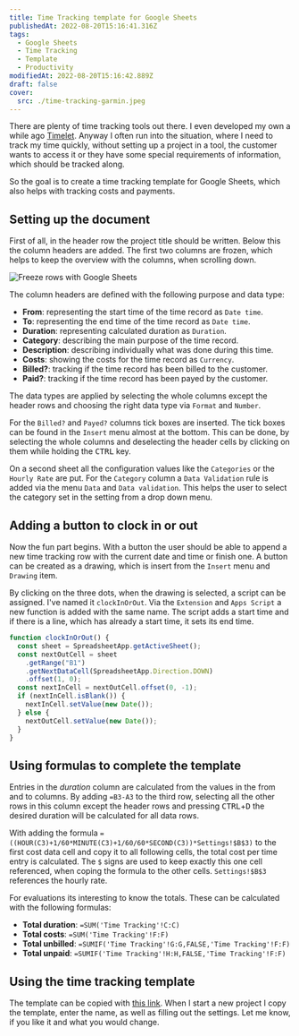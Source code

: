 ```yaml
---
title: Time Tracking template for Google Sheets
publishedAt: 2022-08-20T15:16:41.316Z
tags:
  - Google Sheets
  - Time Tracking
  - Template
  - Productivity
modifiedAt: 2022-08-20T15:16:42.889Z
draft: false
cover:
  src: ./time-tracking-garmin.jpeg
---
```


There are plenty of time tracking tools out there. I even developed my own a while ago [Timelet](https://timelet.org/app/). Anyway I often run into the situation, where I need to track my time quickly, without setting up a project in a tool, the customer wants to access it or they have some special requirements of information, which should be tracked along.

So the goal is to create a time tracking template for Google Sheets, which also helps with tracking costs and payments.

## Setting up the document

First of all, in the header row the project title should be written. Below this the column headers are added. The first two columns are frozen, which helps to keep the overview with the columns, when scrolling down.

![Freeze rows with Google Sheets](google-sheet-freeze-rows.png)

The column headers are defined with the following purpose and data type:

- **From**: representing the start time of the time record as `Date time`.
- **To**: representing the end time of the time record as `Date time`.
- **Duration**: representing calculated duration as `Duration`.
- **Category**: describing the main purpose of the time record.
- **Description**: describing individually what was done during this time.
- **Costs**: showing the costs for the time record as `Currency`.
- **Billed?**: tracking if the time record has been billed to the customer.
- **Paid?**: tracking if the time record has been payed by the customer.

The data types are applied by selecting the whole columns except the header rows and choosing the right data type via `Format` and `Number`.

For the `Billed?` and `Payed?` columns tick boxes are inserted. The tick boxes can be found in the `Insert` menu almost at the bottom. This can be done, by selecting the whole columns and deselecting the header cells by clicking on them while holding the <kbd>CTRL</kbd> key.

On a second sheet all the configuration values like the `Categories` or the `Hourly Rate` are put. For the `Category` column a `Data Validation` rule is added via the menu `Data` and `Data validation`. This helps the user to select the category set in the setting from a drop down menu.

## Adding a button to clock in or out

Now the fun part begins. With a button the user should be able to append a new time tracking row with the current date and time or finish one. A button can be created as a drawing, which is insert from the `Insert` menu and `Drawing` item.

By clicking on the three dots, when the drawing is selected, a script can be assigned. I've named it `clockInOrOut`. Via the `Extension` and `Apps Script` a new function is added with the same name. The script adds a start time and if there is a line, which has already a start time, it sets its end time.

```js
function clockInOrOut() {
  const sheet = SpreadsheetApp.getActiveSheet();
  const nextOutCell = sheet
    .getRange("B1")
    .getNextDataCell(SpreadsheetApp.Direction.DOWN)
    .offset(1, 0);
  const nextInCell = nextOutCell.offset(0, -1);
  if (nextInCell.isBlank()) {
    nextInCell.setValue(new Date());
  } else {
    nextOutCell.setValue(new Date());
  }
}
```

## Using formulas to complete the template

Entries in the _duration_ column are calculated from the values in the from and to columns. By adding `=B3-A3` to the third row, selecting all the other rows in this column except the header rows and pressing <kbd>CTRL</kbd>+<kbd>D</kbd> the desired duration will be calculated for all data rows.

With adding the formula `=((HOUR(C3)+1/60*MINUTE(C3)+1/60/60*SECOND(C3))*Settings!$B$3)` to the first cost data cell and copy it to all following cells, the total cost per time entry is calculated. The `$` signs are used to keep exactly this one cell referenced, when coping the formula to the other cells. `Settings!$B$3` references the hourly rate.

For evaluations its interesting to know the totals. These can be calculated with the following formulas:

- **Total duration**: `=SUM('Time Tracking'!C:C)`
- **Total costs**: `=SUM('Time Tracking'!F:F)`
- **Total unbilled**: `=SUMIF('Time Tracking'!G:G,FALSE,'Time Tracking'!F:F)`
- **Total unpaid**: `=SUMIF('Time Tracking'!H:H,FALSE,'Time Tracking'!F:F)`

## Using the time tracking template

The template can be copied with [this link](https://docs.google.com/spreadsheets/d/1L4FJwxiOyzNDi-Mj0x8kk-bsy6Au4JQScu55bkTkeX0/edit). When I start a new project I copy the template, enter the name, as well as filling out the settings. Let me know, if you like it and what you would change.

